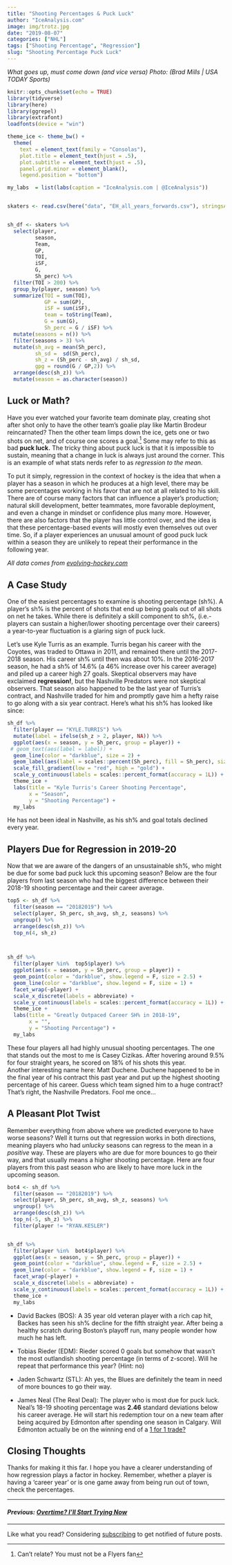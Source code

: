 ```yaml
---
title: "Shooting Percentages & Puck Luck"
author: "IceAnalysis.com"
image: img/trotz.jpg
date: "2019-08-07"
categories: ["NHL"]
tags: ["Shooting Percentage", "Regression"]
slug: "Shooting Percentage Puck Luck"
---
```

*What goes up, must come down (and vice versa)*
<!--more-->
*Photo: (Brad Mills | USA TODAY Sports)*


```r
knitr::opts_chunk$set(echo = TRUE)
library(tidyverse)
library(here)
library(ggrepel)
library(extrafont)
loadfonts(device = "win")

theme_ice <- theme_bw() +
  theme(
    text = element_text(family = "Consolas"),
    plot.title = element_text(hjust = .5),
    plot.subtitle = element_text(hjust = .5),
    panel.grid.minor = element_blank(),
    legend.position = "bottom") 

my_labs  = list(labs(caption = "IceAnalysis.com | @IceAnalysis"))


skaters <- read.csv(here("data", "EH_all_years_forwards.csv"), stringsAsFactors = F)


sh_df <- skaters %>%
  select(player,
         season,
         Team,
         GP,
         TOI,
         iSF,
         G,
         Sh_perc) %>%
  filter(TOI > 200) %>%
  group_by(player, season) %>%
  summarize(TOI = sum(TOI),
            GP = sum(GP),
            iSF = sum(iSF),
            team = toString(Team),
            G = sum(G),
            Sh_perc = G / iSF) %>%
  mutate(seasons = n()) %>%
  filter(seasons > 3) %>%
  mutate(sh_avg = mean(Sh_perc),
         sh_sd =  sd(Sh_perc),
         sh_z = (Sh_perc - sh_avg) / sh_sd,
         gpg = round(G / GP,2)) %>%
  arrange(desc(sh_z)) %>%
  mutate(season = as.character(season))
```



## Luck or Math?

Have you ever watched your favorite team dominate play, creating shot after shot only to have the other team's goalie play like Martin Brodeur reincarnated? Then the other team limps down the ice, gets one or two shots on net, and of course one scores a goal.[^1] Some may refer to this as bad **puck luck.**  The tricky thing about puck luck is that it is impossible to sustain, meaning that a change in luck is always just around the corner. This is an example of what stats nerds refer to as *regression to the mean.*  



To put it simply, regression in the context of hockey is the idea that when a player has a season in which he produces at a high level, there may be some percentages working in his favor that are not at all related to his skill. There are of course many factors that can influence a player's production; natural skill development, better teammates, more favorable deployment, and even a change in mindset or confidence plus many more. However, there are also factors that the player has little control over, and the idea is that these percentage-based events will mostly even themselves out over time. So, if a player experiences an unusual amount of good puck luck within a season they are unlikely to repeat their performance in the following year.

*All data comes from [evolving-hockey.com](https://evolving-hockey.com/)*


## A Case Study

One of the easiest percentages to examine is shooting percentage (sh%). A player's sh% is the percent of shots that end up being goals out of all shots on net he takes. While there is definitely a skill component to sh%, (i.e.- players can sustain a higher/lower shooting percentage over their careers) a year-to-year fluctuation is a glaring sign of puck luck.

\newline

Let's use Kyle Turris as an example. Turris began his career with the Coyotes, was traded to Ottawa in 2011, and remained there until the 2017-2018 season. His career sh% until then was about 10%. In the 2016-2017 season, he had a sh% of 14.6% (a 46% increase over his career average) and piled up a career high 27 goals. Skeptical observers may have exclaimed **regression!**, but the Nashville Predators were not skeptical observers. That season also happened to be the last year of Turris's contract, and Nashville traded for him and promptly gave him a hefty raise to go along with a six year contract. Here's what his sh% has looked like since:

```r
sh_df %>%
  filter(player == "KYLE.TURRIS") %>%
  mutate(label = ifelse(sh_z > 2, player, NA)) %>%
  ggplot(aes(x = season, y = Sh_perc, group = player)) +
 # geom_text(aes(label = label)) +
  geom_line(color = "darkblue", size = 2) +
  geom_label(aes(label = scales::percent(Sh_perc), fill = Sh_perc), size = 3.5, show.legend = F) +
  scale_fill_gradient(low = "red", high = "gold") +
  scale_y_continuous(labels = scales::percent_format(accuracy = 1L)) +
  theme_ice +
  labs(title = "Kyle Turris's Career Shooting Percentage",
       x = "Season",
       y = "Shooting Percentage") +
  my_labs
```

He has not been ideal in Nashville, as his sh% and goal totals declined every year.


## Players Due for Regression in 2019-20


Now that we are aware of the dangers of an unsustainable sh%, who might be due for some bad puck luck this upcoming season? Below are the four players from last season who had the biggest difference between their 2018-19 shooting percentage and their career average.

```r
top5 <- sh_df %>%
  filter(season == "20182019") %>%
  select(player, Sh_perc, sh_avg, sh_z, seasons) %>%
  ungroup() %>%
  arrange(desc(sh_z)) %>%
  top_n(4, sh_z)



sh_df %>%
  filter(player %in%  top5$player) %>%
  ggplot(aes(x = season, y = Sh_perc, group = player)) +  
  geom_point(color = "darkblue", show.legend = F, size = 2.5) +
  geom_line(color = "darkblue", show.legend = F, size = 1) +
  facet_wrap(~player) +
  scale_x_discrete(labels = abbreviate) +
  scale_y_continuous(labels = scales::percent_format(accuracy = 1L)) +
  theme_ice +
  labs(title = "Greatly Outpaced Career SH% in 2018-19",
       x = "",
       y = "Shooting Percentage") +
  my_labs
```


These four players all had highly unusual shooting percentages. The one that stands out the most to me is Casey Cizikas. After hovering around 9.5% for four straight years, he scored on 18% of his shots this year.  
Another interesting name here: Matt Duchene. Duchene happened to be in the final year of his contract this past year and put up the highest shooting percentage of his career. Guess which team signed him to a huge contract? That's right, the Nashville Predators. Fool me once...


## A Pleasant Plot Twist


Remember everything from above where we predicted everyone to have worse seasons? Well it turns out that regression works in both directions, meaning players who had *unlucky* seasons can regress to the mean in a *positive* way. These are players who are due for more bounces to go their way, and that usually means a higher shooting percentage. Here are four players from this past season who are likely to have more luck in the upcoming season.


```r
bot4 <- sh_df %>%
  filter(season == "20182019") %>%
  select(player, Sh_perc, sh_avg, sh_z, seasons) %>%
  ungroup() %>%
  arrange(desc(sh_z)) %>%
  top_n(-5, sh_z) %>%
  filter(player != "RYAN.KESLER")


sh_df %>%
  filter(player %in%  bot4$player) %>%
  ggplot(aes(x = season, y = Sh_perc, group = player)) +  
  geom_point(color = "darkblue", show.legend = F, size = 2.5) +
  geom_line(color = "darkblue", show.legend = F, size = 1) +
  facet_wrap(~player) +
  scale_x_discrete(labels = abbreviate) +
  scale_y_continuous(labels = scales::percent_format(accuracy = 1L)) +
  theme_ice +
  my_labs
```


* David Backes (BOS): A 35 year old veteran player with a rich cap hit, Backes has seen his sh% decline for the fifth straight year. After being a healthy scratch during Boston's playoff run, many people wonder how much he has left.

* Tobias Rieder (EDM): Rieder scored 0 goals but somehow that wasn't the most outlandish shooting percentage (in terms of z-score). Will he repeat that performance this year? (Hint: no)   

* Jaden Schwartz (STL): Ah yes, the Blues are definitely the team in need of more bounces to go their way.  

* James Neal (The Real Deal): The player who is most due for puck luck. Neal's 18-19 shooting percentage was **2.46** standard deviations below his career average. He will start his redemption tour on a new team after being acquired by Edmonton after spending one season in Calgary. Will Edmonton actually be on the winning end of a [1 for 1 trade?](https://twitter.com/TSNBobMcKenzie/status/748238297273610240) 

## Closing Thoughts

Thanks for making it this far. I hope you have a clearer understanding of how regression plays a factor in hockey. Remember, whether a player is having a 'career year' or is one game away from being run out of town, check the percentages.

---

#### *Previous: [Overtime? I'll Start Trying Now](https://iceanalysis.com/overtime-hero/)*

---
Like what you read? Considering [subscribing](https://iceanalysis.com/subscribe) to get notified of future posts.






[^1]: Can't relate? You must not be a Flyers fan


